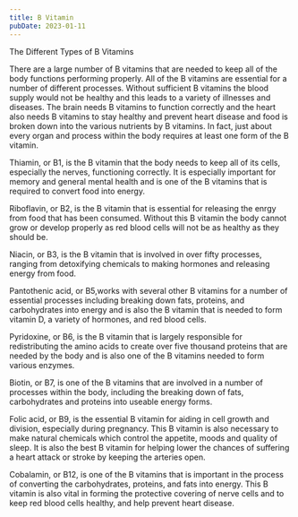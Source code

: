 ```yaml
---
title: B Vitamin
pubDate: 2023-01-11
---
```


The Different Types of B Vitamins

There are a large number of B vitamins that are needed to keep all of the body functions performing properly. All of the B vitamins are essential for a number of different processes. Without sufficient B vitamins the blood supply would not be healthy and this leads to a variety of illnesses and diseases. The brain needs B vitamins to function correctly and the heart also needs B vitamins to stay healthy and prevent heart disease and food is broken down into the various nutrients by B vitamins. In fact, just about every organ and process within the body requires at least one form of the B vitamin.

Thiamin, or B1, is the B vitamin that the body needs to keep all of its cells, especially the nerves, functioning correctly. It is especially important for memory and general mental health and is one of the B vitamins that is required to convert food into energy.

Riboflavin, or B2, is the B vitamin that is essential for releasing the enrgy from food that has been consumed. Without this B vitamin the body cannot grow or develop properly as red blood cells will not be as healthy as they should be.

Niacin, or B3, is the B vitamin that is involved in over fifty processes, ranging from detoxifying chemicals to making hormones and releasing energy from food.

Pantothenic acid, or B5,works with several other B vitamins for a number of essential processes including breaking down fats, proteins, and carbohydrates into energy and is also the B vitamin that is needed to form vitamin D, a variety of hormones, and red blood cells. 

Pyridoxine, or B6, is the B vitamin that is largely responsible for redistributing the amino acids to create over five thousand proteins that are needed by the body and is also one of the B vitamins needed to form various enzymes.

Biotin, or B7, is one of the B vitamins that are involved in a number of processes within the body, including the breaking down of fats, carbohydrates and proteins into useable energy forms. 

Folic acid, or B9, is the essential B vitamin for aiding in cell growth and division, especially during pregnancy. This B vitamin is also necessary to make natural chemicals which control the appetite, moods and quality of sleep. It is also the best B vitamin for helping lower the chances of suffering a heart attack or stroke by keeping the arteries open. 

Cobalamin, or B12, is one of the B vitamins that is important in the process of converting the carbohydrates, proteins, and fats into energy. This B vitamin is also vital in forming the protective covering of nerve cells and to keep red blood cells healthy, and help prevent heart disease.